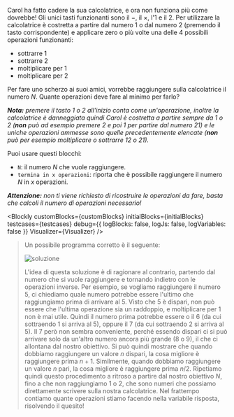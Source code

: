 
Carol ha fatto cadere la sua calcolatrice, e ora non funziona più come dovrebbe!
Gli unici tasti funzionanti sono il $-$, il $\times$, l'$1$ e il $2$.
Per utilizzare la calcolatrice è costretta a partire dal numero $1$ o dal numero $2$ (premendo il tasto corrispondente) e applicare zero o più volte una delle $4$ possibili operazioni funzionanti:

- sottrarre $1$
- sottrarre $2$
- moltiplicare per $1$
- moltiplicare per $2$

Per fare uno scherzo ai suoi amici, vorrebbe raggiungere sulla calcolatrice il numero $N$. Quante operazioni deve fare al minimo per farlo?

_**Nota:** premere il tasto $1$ o $2$ all'inizio conta come un'operazione, inoltre la calcolatrice è danneggiata quindi Carol è costretta a partire sempre da $1$ o $2$ (**non** può ad esempio premere $2$ e poi $1$ per partire dal numero $21$) e le uniche operazioni ammesse sono quelle precedentemente elencate (**non** può per esempio moltiplicare o sottrarre $12$ o $21$)._

Puoi usare questi blocchi:

- `N`: il numero $N$ che vuole raggiungere.
- `termina in x operazioni`: riporta che è possibile raggiungere il numero $N$ in $x$ operazioni.

_**Attenzione:** non ti viene richiesto di ricostruire le operazioni da fare, basta che calcoli il numero di operazioni necessario!_

<Blockly
  customBlocks={customBlocks}
  initialBlocks={initialBlocks}
  testcases={testcases}
  debug={{ logBlocks: false, logJs: false, logVariables: false }}
  Visualizer={Visualizer}
/>

> Un possibile programma corretto è il seguente:
>
> ![soluzione](sol.png)
>
> L'idea di questa soluzione è di ragionare al contrario, partendo dal numero
> che si vuole raggiungere e tornando indietro con le operazioni inverse. Per
> esempio, se vogliamo raggiungere il numero 5, ci chiediamo quale numero potrebbe
> essere l'ultimo che raggiungiamo prima di arrivare al 5. Visto che 5 è dispari,
> non può essere che l'ultima operazione sia un raddoppio, e moltiplicare per 1
> non è mai utile. Quindi il numero prima potrebbe essere o il 6 (da cui sottraendo
> 1 si arriva al 5), oppure il 7 (da cui sottraendo 2 si arriva al 5). Il 7 però
> non sembra conveniente, perché essendo dispari ci si può arrivare solo da un'altro
> numero ancora più grande (8 o 9), il che ci allontana dal nostro obiettivo.
> Si può quindi mostrare che quando dobbiamo raggiungere un valore $n$ dispari,
> la cosa migliore è raggiungere prima $n+1$. Similmente, quando dobbiamo raggiungere
> un valore $n$ pari, la cosa migliore è raggiungere prima $n/2$. Ripetiamo quindi
> questo procedimento a ritroso a partire dal nostro obiettivo $N$, fino a che
> non raggiungiamo 1 o 2, che sono numeri che possiamo direttamente scrivere
> sulla nostra calcolatrice. Nel frattempo contiamo quante operazioni stiamo
> facendo nella variabile risposta, risolvendo il quesito!
